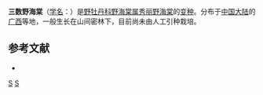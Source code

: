 {{Infraspeciesbox
| genus = Bredia
| species = amoena
| varietas = trimera
| authority = C. Chen
}}

'''三数野海棠'''（[[学名|学名]]：{{lang|la|''Bredia amoena'' var. ''trimera''}}）是[[野牡丹科|野牡丹科]][[野海棠属|野海棠属]][[秀丽野海棠|秀丽野海棠]]的[[变种|变种]]。分布于[[中国大陆|中国大陆]]的[[广西|广西]]等地，一般生长在山间密林下，目前尚未由人工引种栽培。

== 参考文献 ==
<div class="references-small">
* {{cite web| url =http://www.bioinfo.cn/db05/KmzwSpecies.php?action=view&id=29591| title =三数野海棠（变种）| work =《中国高等植物数据库全库》| publisher =中国科学院微生物研究所| author =昆明植物研究所| accessdate =2009-02-21| deadurl =yes| archiveurl =https://web.archive.org/web/20160305063132/http://www.bioinfo.cn/db05/KmzwSpecies.php?action=view&id=29591| archivedate =2016-03-05}}
</div>

{{Taxonbar}}

[[Category:野海棠属|S]]
[[Category:广西植物|S]]